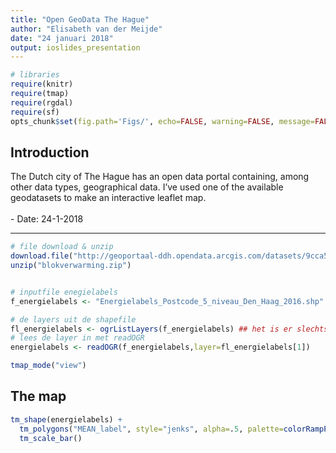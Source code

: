 ```yaml
---
title: "Open GeoData The Hague"
author: "Elisabeth van der Meijde"
date: "24 januari 2018"
output: ioslides_presentation
---
```


```r
# libraries
require(knitr)
require(tmap)
require(rgdal)
require(sf)
opts_chunk$set(fig.path='Figs/', echo=FALSE, warning=FALSE, message=FALSE, cache=TRUE)
```

## Introduction
The Dutch city of The Hague has an open data portal containing, among other data types, geographical data. I've used one of the available geodatasets to make an interactive leaflet map.<BR><BR>
  - Date: 24-1-2018

***

```r
# file download & unzip
download.file("http://geoportaal-ddh.opendata.arcgis.com/datasets/9cca53a6a4094a0b80e964b181a484ad_3.zip","blokverwarming.zip", mode="wb")
unzip("blokverwarming.zip")


# inputfile enegielabels
f_energielabels <- "Energielabels_Postcode_5_niveau_Den_Haag_2016.shp"

# de layers uit de shapefile
fl_energielabels <- ogrListLayers(f_energielabels) ## het is er slechts 1
# lees de layer in met readOGR
energielabels <- readOGR(f_energielabels,layer=fl_energielabels[1])

tmap_mode("view")
```

## The map

```r
tm_shape(energielabels) +
  tm_polygons("MEAN_label", style="jenks", alpha=.5, palette=colorRampPalette(c("green", "red"))(5)) +
  tm_scale_bar()
```